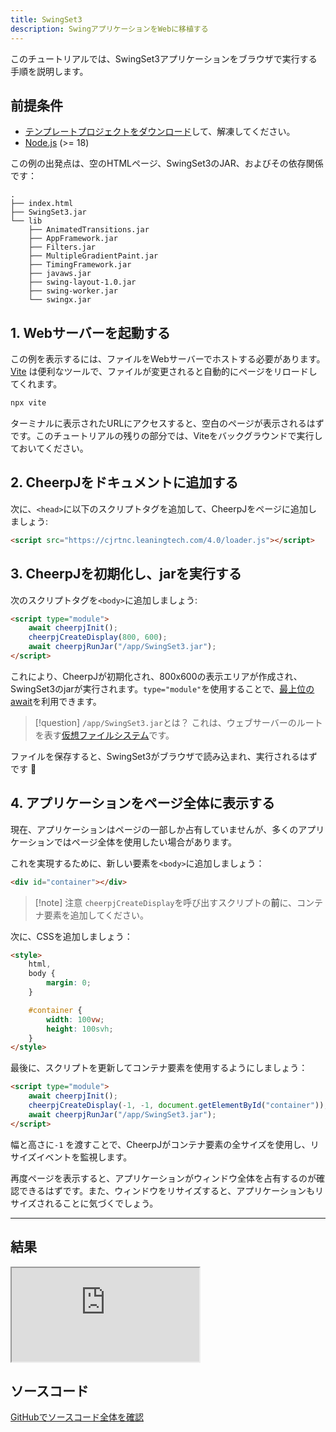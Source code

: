 ```yaml
---
title: SwingSet3
description: SwingアプリケーションをWebに移植する
---
```



このチュートリアルでは、SwingSet3アプリケーションをブラウザで実行する手順を説明します。

<LinkButton label="デモを確認する" href="#結果" />

## 前提条件

- [テンプレートプロジェクトをダウンロード](/docs/cheerpj3/tutorials/swingset3-template.zip)して、解凍してください。
- [Node.js](https://nodejs.org/en/) (>= 18)

この例の出発点は、空のHTMLページ、SwingSet3のJAR、およびその依存関係です：

```
.
├── index.html
├── SwingSet3.jar
└── lib
    ├── AnimatedTransitions.jar
    ├── AppFramework.jar
    ├── Filters.jar
    ├── MultipleGradientPaint.jar
    ├── TimingFramework.jar
    ├── javaws.jar
    ├── swing-layout-1.0.jar
    ├── swing-worker.jar
    └── swingx.jar
```

## 1. Webサーバーを起動する

この例を表示するには、ファイルをWebサーバーでホストする必要があります。[Vite](https://ja.vitejs.dev/) は便利なツールで、ファイルが変更されると自動的にページをリロードしてくれます。

```sh
npx vite
```

ターミナルに表示されたURLにアクセスすると、空白のページが表示されるはずです。このチュートリアルの残りの部分では、Viteをバックグラウンドで実行しておいてください。

## 2. CheerpJをドキュメントに追加する

次に、`<head>`に以下のスクリプトタグを追加して、CheerpJをページに追加しましょう:

```html title="index.html"
<script src="https://cjrtnc.leaningtech.com/4.0/loader.js"></script>
```

## 3. CheerpJを初期化し、jarを実行する

次のスクリプトタグを`<body>`に追加しましょう:

```html title="index.html"
<script type="module">
	await cheerpjInit();
	cheerpjCreateDisplay(800, 600);
	await cheerpjRunJar("/app/SwingSet3.jar");
</script>
```

これにより、CheerpJが初期化され、800x600の表示エリアが作成され、SwingSet3のjarが実行されます。`type="module"`を使用することで、[最上位のawait](https://developer.mozilla.org/ja/docs/Web/JavaScript/Guide/Modules#最上位の_await)を利用できます。

> [!question] `/app/SwingSet3.jar`とは？
> これは、ウェブサーバーのルートを表す[仮想ファイルシステム](/docs/ja/guides/File-System-support)です。

ファイルを保存すると、SwingSet3がブラウザで読み込まれ、実行されるはずです 🥳

## 4. アプリケーションをページ全体に表示する

現在、アプリケーションはページの一部しか占有していませんが、多くのアプリケーションではページ全体を使用したい場合があります。

これを実現するために、新しい要素を`<body>`に追加しましょう：

```html title="index.html"
<div id="container"></div>
```

> [!note] 注意
> `cheerpjCreateDisplay`を呼び出すスクリプトの**前**に、コンテナ要素を追加してください。

次に、CSSを追加しましょう：

```html title="index.html"
<style>
	html,
	body {
		margin: 0;
	}

	#container {
		width: 100vw;
		height: 100svh;
	}
</style>
```

最後に、スクリプトを更新してコンテナ要素を使用するようにしましょう：

```html title="index.html" {3}
<script type="module">
	await cheerpjInit();
	cheerpjCreateDisplay(-1, -1, document.getElementById("container"));
	await cheerpjRunJar("/app/SwingSet3.jar");
</script>
```

幅と高さに`-1` を渡すことで、CheerpJがコンテナ要素の全サイズを使用し、リサイズイベントを監視します。

再度ページを表示すると、アプリケーションがウィンドウ全体を占有するのが確認できるはずです。また、ウィンドウをリサイズすると、アプリケーションもリサイズされることに気づくでしょう。

---

## 結果

<iframe
	src="https://cheerpj-example-swingset3.leaningtech.com/"
	class="w-full aspect-square"
></iframe>

## ソースコード

[GitHubでソースコード全体を確認](https://github.com/leaningtech/cheerpj-meta/tree/main/examples/SwingSet3)
